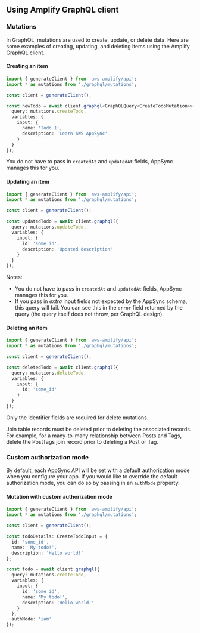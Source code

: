 ## Using Amplify GraphQL client

### Mutations

In GraphQL, mutations are used to create, update, or delete data. Here are some examples of creating, updating, and deleting items using the Amplify GraphQL client.

#### Creating an item

```ts
import { generateClient } from 'aws-amplify/api';
import * as mutations from './graphql/mutations';

const client = generateClient();

const newTodo = await client.graphql<GraphQLQuery<CreateTodoMutation>>({
  query: mutations.createTodo,
  variables: {
    input: {
      name: 'Todo 1',
      description: 'Learn AWS AppSync'
    }
  }
});
```

You do not have to pass in `createdAt` and `updatedAt` fields, AppSync manages this for you.

#### Updating an item

```ts
import { generateClient } from 'aws-amplify/api';
import * as mutations from './graphql/mutations';

const client = generateClient();

const updatedTodo = await client.graphql({
  query: mutations.updateTodo,
  variables: {
    input: {
      id: 'some_id',
      description: 'Updated description'
    }
  }
});
```

Notes:

- You do not have to pass in `createdAt` and `updatedAt` fields, AppSync manages this for you.
- If you pass in _extra_ input fields not expected by the AppSync schema, this query will fail. You can see this in the `error` field returned by the query (the query itself does not throw, per GraphQL design).

#### Deleting an item

```ts
import { generateClient } from 'aws-amplify/api';
import * as mutations from './graphql/mutations';

const client = generateClient();

const deletedTodo = await client.graphql({
  query: mutations.deleteTodo,
  variables: {
    input: {
      id: 'some_id'
    }
  }
});
```

Only the identifier fields are required for delete mutations.

<Callout>
  Join table records must be deleted prior to deleting the associated records.
  For example, for a many-to-many relationship between Posts and Tags, delete
  the PostTags join record prior to deleting a Post or Tag.
</Callout>

### Custom authorization mode

By default, each AppSync API will be set with a default authorization mode when you configure your app. If you would like to override the default authorization mode, you can do so by passing in an `authMode` property.

#### Mutation with custom authorization mode

```ts
import { generateClient } from 'aws-amplify/api';
import * as mutations from './graphql/mutations';

const client = generateClient();

const todoDetails: CreateTodoInput = {
  id: 'some_id',
  name: 'My todo!',
  description: 'Hello world!'
};

const todo = await client.graphql({
  query: mutations.createTodo,
  variables: {
    input: {
      id: 'some_id',
      name: 'My todo!',
      description: 'Hello world!'
    }
  },
  authMode: 'iam'
});
```
